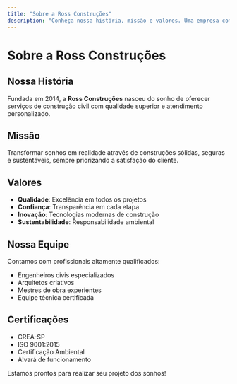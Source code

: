 ```yaml
---
title: "Sobre a Ross Construções"
description: "Conheça nossa história, missão e valores. Uma empresa comprometida com a excelência em construção civil."
---
```


# Sobre a Ross Construções

## Nossa História

Fundada em 2014, a **Ross Construções** nasceu do sonho de oferecer serviços de construção civil com qualidade superior e atendimento personalizado.

## Missão

Transformar sonhos em realidade através de construções sólidas, seguras e sustentáveis, sempre priorizando a satisfação do cliente.

## Valores

- **Qualidade**: Excelência em todos os projetos
- **Confiança**: Transparência em cada etapa
- **Inovação**: Tecnologias modernas de construção
- **Sustentabilidade**: Responsabilidade ambiental

## Nossa Equipe

Contamos com profissionais altamente qualificados:

- Engenheiros civis especializados
- Arquitetos criativos
- Mestres de obra experientes
- Equipe técnica certificada

## Certificações

- CREA-SP
- ISO 9001:2015
- Certificação Ambiental
- Alvará de funcionamento

Estamos prontos para realizar seu projeto dos sonhos!

